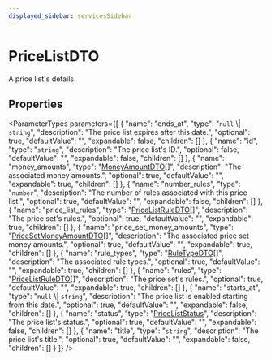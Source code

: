 ```yaml
---
displayed_sidebar: servicesSidebar
---
```



# PriceListDTO

A price list's details.

## Properties

<ParameterTypes parameters={[
  {
    "name": "ends_at",
    "type": "`null` \\| `string`",
    "description": "The price list expires after this date.",
    "optional": true,
    "defaultValue": "",
    "expandable": false,
    "children": []
  },
  {
    "name": "id",
    "type": "`string`",
    "description": "The price list's ID.",
    "optional": false,
    "defaultValue": "",
    "expandable": false,
    "children": []
  },
  {
    "name": "money_amounts",
    "type": "[MoneyAmountDTO](MoneyAmountDTO.mdx)[]",
    "description": "The associated money amounts.",
    "optional": true,
    "defaultValue": "",
    "expandable": true,
    "children": []
  },
  {
    "name": "number_rules",
    "type": "`number`",
    "description": "The number of rules associated with this price list.",
    "optional": true,
    "defaultValue": "",
    "expandable": false,
    "children": []
  },
  {
    "name": "price_list_rules",
    "type": "[PriceListRuleDTO](PriceListRuleDTO.mdx)[]",
    "description": "The price set's rules.",
    "optional": true,
    "defaultValue": "",
    "expandable": true,
    "children": []
  },
  {
    "name": "price_set_money_amounts",
    "type": "[PriceSetMoneyAmountDTO](PriceSetMoneyAmountDTO.mdx)[]",
    "description": "The associated price set money amounts.",
    "optional": true,
    "defaultValue": "",
    "expandable": true,
    "children": []
  },
  {
    "name": "rule_types",
    "type": "[RuleTypeDTO](RuleTypeDTO.mdx)[]",
    "description": "The associated rule types.",
    "optional": true,
    "defaultValue": "",
    "expandable": true,
    "children": []
  },
  {
    "name": "rules",
    "type": "[PriceListRuleDTO](PriceListRuleDTO.mdx)[]",
    "description": "The price set's rules.",
    "optional": true,
    "defaultValue": "",
    "expandable": true,
    "children": []
  },
  {
    "name": "starts_at",
    "type": "`null` \\| `string`",
    "description": "The price list is enabled starting from this date.",
    "optional": true,
    "defaultValue": "",
    "expandable": false,
    "children": []
  },
  {
    "name": "status",
    "type": "[PriceListStatus](../enums/PriceListStatus-2.mdx)",
    "description": "The price list's status.",
    "optional": true,
    "defaultValue": "",
    "expandable": false,
    "children": []
  },
  {
    "name": "title",
    "type": "`string`",
    "description": "The price list's title.",
    "optional": true,
    "defaultValue": "",
    "expandable": false,
    "children": []
  }
]} />
